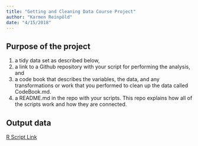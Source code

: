 ```yaml
---
title: "Getting and Cleaning Data Course Project"
author: "Karmen Reinpõld"
date: "4/15/2018"
---
```


## Purpose of the project

1) a tidy data set as described below, 
2) a link to a Github repository with your script for performing the analysis, and 
3) a code book that describes the variables, the data, and any transformations or work that you performed to clean up the data called CodeBook.md.
4) a README.md in the repo with your scripts. This repo explains how all of the scripts work and how they are connected.


## Output data

[R Script Link](https://github.com/mGalarnyk/datasciencecoursera/blob/master/3_Getting_and_Cleaning_Data/projects/run_analysis.R "run_analysis.R")
